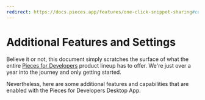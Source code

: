 ```yaml
---
redirect: https://docs.pieces.app/features/one-click-snippet-sharing#connecting-a-custom-cloud-domain
---
```


# Additional Features and Settings
Believe it or not, this document simply scratches the surface of what the entire <a target="_blank" href="https://docs.pieces.app/overview">Pieces for Developers</a> product lineup has to offer. We're just over a year into the journey and only getting started.

Nevertheless, here are some additional features and capabilities that are enabled with the Pieces for Developers Desktop App.